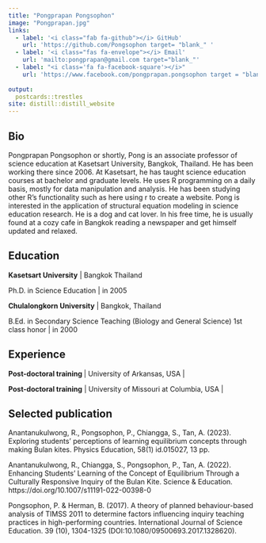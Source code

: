 ```yaml
---
title: "Pongprapan Pongsophon"
image: "Pongprapan.jpg"
links:
  - label: '<i class="fab fa-github"></i> GitHub'
    url: 'https://github.com/Pongsophon target= "blank_" '
  - label: '<i class="fas fa-envelope"></i> Email'
    url: 'mailto:pongprapan@gmail.com target="blank_"'
  - label: "<i class='fa fa-facebook-square'></i>"
    url: 'https://www.facebook.com/pongprapan.pongsophon target = "blank_"'
   
output:
  postcards::trestles
site: distill::distill_website
---
```

 
## Bio

Pongprapan Pongsophon or shortly, Pong is an associate professor of science education at Kasetsart University, Bangkok, Thailand. He has been working there since 2006. At Kasetsart, he has taught science education courses at bachelor and graduate levels. He uses R programming on a daily basis, mostly for data manipulation and analysis. He has been studying other R's functionality such as here using r to create a website. Pong is interested in the application of structural equation modeling in science education research. He is a dog and cat lover. In his free time, he is usually found at a cozy cafe in Bangkok reading a newspaper and get himself updated and relaxed.  

## Education

**Kasetsart University** 
| Bangkok Thailand

Ph.D. in Science Education | in 2005

**Chulalongkorn University** 
| Bangkok, Thailand

B.Ed. in Secondary Science Teaching (Biology and General Science) 1st class honor | in 2000

## Experience

**Post-doctoral training ** | University of Arkansas, USA | 

**Post-doctoral training** | University of Missouri at Columbia, USA | 

## Selected publication

Anantanukulwong, R., Pongsophon, P.,  Chiangga, S., Tan, A. (2023). Exploring students' perceptions of learning equilibrium concepts through making Bulan kites. Physics Education, 58(1) id.015027, 13 pp.


Anantanukulwong, R., Chiangga, S., Pongsophon, P.,  Tan, A. (2022). Enhancing Students’ Learning of the Concept of Equilibrium Through a Culturally Responsive Inquiry of the Bulan Kite. Science & Education. https://doi.org/10.1007/s11191-022-00398-0

Pongsophon, P. & Herman, B. (2017). A theory of planned behaviour-based analysis of TIMSS 2011 to determine factors influencing inquiry teaching practices in high-performing countries. International Journal of Science Education. 39 (10), 1304-1325 (DOI:10.1080/09500693.2017.1328620). 